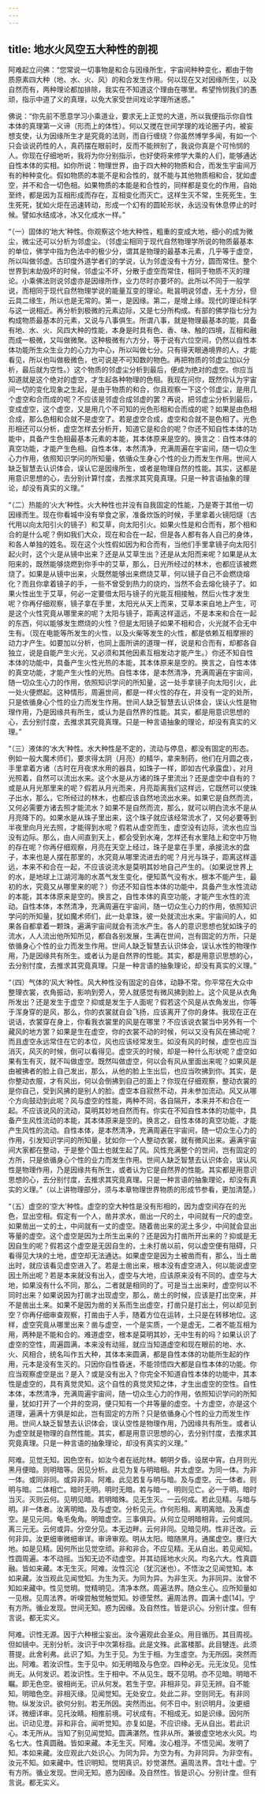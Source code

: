 ```yaml
---
---
---
```

title: 地水火风空五大种性的剖视
---




阿难起立问佛：“您常说一切事物是和合与因缘所生，宇宙间种种变化，都由于物质原素四大种（地、水、火、风）的和合发生作用。何以现在又对因缘所生，以及自然而有，两种理论都加排除，我实在不知道这个理由在哪里。希望怜悯我们的愚顽，指示中道了义的真理，以免大家受世间戏论学理所迷惑。”

佛说：“你先前不愿意学习小乘道业，要求无上正觉的大道，所以我便指示你自性本体的真理第一义谛（形而上的体性）。何以又搅在世间学理的戏论圈子内，被妄想支使，认为因缘所生才是究竟的法则，而自行缠绕？你虽然博学多闻，有如一个只会谈说药性的人，真药摆在眼前时，反而不能辨别了，我说你真是个可怜悯的人。你现在仔细地听，我将为你分别指示，也好使将来修学大乘的人们，能够通达自性本体的实相。如你所说：物理世界，由于四大种的物质和合，而发生宇宙间万有的种种变化。假如物质的本能不是和合性的，就不能与其他物质相和合，犹如虚空，并不和合一切色相。如果物质的本能是和合性的，同样都是变化的作用，自始至终，都是因为互相形成而存在，互相变化而灭亡。这样生灭不常，生死死生，生生死死，犹如火炬在迅速转动，形成一个幻有的圆轮形状，永远没有休息停止的时候。譬如水结成冰，冰又化成水一样。”

“（一）固体的‘地大’种性。你观察这个地大种性，粗重的变成大地，细小的成为微尘，微尘还可以分析为邻虚尘。（邻虚尘相同于现代自然物理学所说的物质最基本的单位，佛学中指为色法中的极少分，谓其是物理的最基本元素，几乎等于虚空，所以叫做邻虚。古印度外道学者们的学说，认为邻虚没有十方分，圆而常住。整个世界到末劫毁坏的时候，邻虚尘不坏，分散于虚空而常住，相同于物质不灭的理论。小乘佛法则说邻虚亦是因缘所作，业力尽时亦要坏的。此所以不同于一般学说，而相同于现代自然物理学说的能量互变的理论。毗昙明说邻虚，无十方分，但云具二缘生，所以也是无常的。第一，是因缘。第二，是增上缘。现代的理论科学与这一说相近。再分析到极微的元素边际，又是七分所构成。有部的佛学指七分为构成物质最基本的元素，又说与八事俱生。所谓八事，就是物理最基本的能，具备有地、水、火、风四大种的性能，本身是时具有色、香、味、触的四境，互相和融而成一极微，又叫做微聚。这种极微有六方分，等于说有六位空间，仍然以自性本体功能所生众生业力的心力为中心，所以叫做七分。只有得天眼通境界的人，才能看见，所以也叫做极微色，也可说是不可知数的物色。再把物质的邻虚尘加以分析，最后就为空性。）这个物质的邻虚尘分析到最后，便成为绝对的虚空。你应当知道就是这个绝对的虚空，才生起各种物理的色相。我现在问你，既然你认为宇宙间一切的变化现象之生起，是由于物质的和合，你且观察一下这个邻虚尘，是用几个虚空和合而成的呢？不应该是邻虚合成邻虚的罢？再说，把邻虚尘分析到最后，变成虚空，这个虚空，又是用几个不可知的光色形相和合而成的呢？如果是由色相合成，那么色相和合就不是虚空了。若是虚空合成，虚空和合就不是色相了。光色形相还可以分析，虚空怎样去分析开，知道它是和合的呢？你还不知自性本体的功能中，具备产生色相最基本元素的本能，其本体原来是空的。换言之：自性本体的真空功能，才能产生色相。自性本体，本然清净，充满周遍在宇宙间，随一切众生心力作用，依照知识学问的所知量，依循众生身心个性的业力而发生作用。世间人缺乏智慧去认识体会，误认它是因缘所生，或者是物理自然的性能。其实，这都是用意识思想的心，去分别计算忖度，去推求其究竟真理。只是一种言语抽象的理论，却没有真实的义理。”

“（二）热能的‘火大’种性。火大种性也并没有自我固定的性能，乃是寄于其他一切因缘而生。现在你看城中没有举食之家，准备炊饭的时候，手里拿着火镜阳燧（古代用以向太阳引火的镜子）和艾草，向太阳引火。如果火性是和合而有，那个相和合的是什么呢？例如我们大众，现在和合在一起，但是各人都有各人自己的身体，和各人单独的姓名。现在这个火性假如因为和合而有，当他们手里拿镜子向太阳引起火时，这个火是从镜中出来？还是从艾草生出？还是从太阳而来呢？如果是从太阳来的，既然能够烧燃到你手中的艾草，那么，日光所经过的林木，也都应该被燃烧了。如果是从镜中出来，火既然能够出来燃烧艾草，何以镜子自己不会燃烧熔化？而且你拿着镜子的手，一些不曾受到热力的烧灼，当然不会去熔化镜子了。如果火性出生于艾草，何必一定要借太阳与镜子的光能互相接触，然后火性才发生呢？你再仔细观察，镜子拿在手里，太阳光从天上而来，艾草本来自地上产生，可是这个火性究竟从哪里来的呢？太阳与镜子，距离这样遥远，不是本来和合在一起的东西，何以能够发生燃烧的火性？但是太阳镜子如果不相和合，火光就不会无中生有。（现在电能等所发生的火性，以及火柴等发生的火性，都是依赖互相摩擦的动力才产生。如要加以分析，也同上面所讲的道理一样，说是和合而有，却都各自独立，说是自能产生火光，又必须和其他因素互相发动才能产生。）你还不知自性本体的功能中，具备产生火性光热的本能，其本体原来是空的。换言之，自性本体的真空功能，才能产生火性的光热。自性本体，是本然清净，充满周遍在宇宙间，随一切众生心力的作用，依照知识学问的所知量，这一处手拿镜子向太阳引火，此一处火便燃起。这种情形，周遍世间，都是一样火性的存在，并没有一定的处所，只是依循身心个性的业力而发生作用。世间人缺乏智慧去认识体会，误认火性是物理作用，乃是因缘共有所生，或认为是自然界的性能。其实，都是用意识思想的心，去分别忖度，去推求其究竟真理。只是一种言语抽象的理论，却没有真实的义理。”

“（三）液体的‘水大’种性。水大种性是不定的，流动与停息，都没有固定的形态。例如一般大魔术师们，要求得太阴（月亮）的精华，拿来制药，他们在月圆之夜，手里拿着方诸（古时在月夜求水用的器具，如珠子一样，即如古代承露盘），对月光照着，自然可以流出水来。这个水是从方诸的珠子里流出？还是虚空中自有的？或是从月光那里来的呢？假若从月光而来，月亮距离我们这样远，它既然可以使珠子出水，那么，它所经过的林木，也都应该自然地流出水来。如果它是自然而流，又何必需要方诸去照才能流水？如果不是自然而流，那么，就可以明白流水不是从月亮降下的。如果水是从珠子里出来，这个珠子就应该经常流水了，又何必要等到半夜里向月光去照，才能得到水呢？假若从虚空而生，虚空没有边际，流水也应当没有边际。那么，由人间直到天上，都会受到水淹，怎样还有水里陆上和空中万物的存在呢？你再仔细观察，月亮在天空上经过，珠子是拿在手里，承接流水的盘子，本来也是人摆在那里的，水究竟从哪里流进去的呢？月光与珠子，距离这样遥远，本来不和合在一起，不应该说流水是莫明其妙地自己产生的。（如果说世界上的水，是地球上江湖河海的水蒸气发生变化，便知蒸气没有水，根本不能产生，最初的水，究竟又从哪里来的呢？）你还不知自性本体的功能中，具备产生水性流动的本能，其本体原来是空的。换言之，自性本体的真空功能，才能产生水性的流动。自性本体，本然清净，充满周遍在宇宙间，随一切众生心力的作用，依照知识学问的所知量，犹如魔术师们，此一处拿珠，彼一处就流出水来。宇宙间的人，如果各自都拿着一颗珠，遍满宇宙间就会有流水产生。各人的意识思想也犹如珠子的流水，人人流出他所知所见，都自各别发展，生满在世间，岂有固定的方所，只是依循身心个性的业力而发生作用。世间人缺乏智慧去认识体会，误认水性的物理作用，乃是因缘共有所生。或者认为是自然界的性能。其实，都是用意识思想的心，去分别忖度，去推求其究竟真理。只是一种言语的抽象理论，却没有真实的义理。”

“（四）气体的‘风大’种性。风大种性没有固定的自体，动静不常。你平常在大众中整理衣裳，衣角振动，影响到旁人，旁人就感觉有微风拂到脸上。这个风是从衣角所发出？还是发生于虚空？抑或是发生于人面呢？假若这个风是从衣角发出，你等于浑身穿的是风，那么，你的衣裳就自会飞扬，应该离开了你的身体。我现在正在说话，衣裳穿在身上，你看我衣裳里的风是在哪里？不应该说衣裳当中另外有一个藏风的地方罢？如果是生在虚空，你的衣裳不动的时候，何以又没有风在拂动呢？而且虚空永远常住在它的本位，风也应该经常发生。如没有风的时候，虚空也应当消灭，风灭的时候，倒可以看得见。虚空灭的时候，却是一种什么形状呢？虚空如果有生有灭，就不叫做虚空。既然叫做虚空，何以会有风从里面出来呢？如果风是由被拂者的脸上自己发出，那么，从他的脸上生出后，也应当吹拂到你。其实，是你整动衣服，才有风出，何以会倒拂到自己的面上？你现在仔细观察，整动衣裳的是你自己，受到风拂的是别人的脸。虚空本自寂然不动，并未参加流动。风又从哪个方向鼓动到此呢？风与虚空的性能，两种不同，各自隔开，本来并不和合在一起。不应该说风的流动，莫明其妙地自然而有。你实在不知自性本体的功能中，具备产生风性流动的本能，其本体原来是空的。换言之，自性本体的真空功能，才能产生风性的流动。自性本体，是本然清净，充满周遍在宇宙间，随一切众生心力的作用，引发知识学问的所知量，犹如你一个人整动衣裳，就有微风出来。遍满宇宙间大家都在整动，于是整个国土也就生起了风。风性充满整个的世间，岂有固定的方所，只是依循身心个性的业力而发生作用。世间人缺乏智慧去认识体会，误认风性是物理作用，乃是因缘共有所生，或者认为它是自然界的性能。其实都是用意识思想的心，去分别忖度，去推求其究竟真理。只是一种言语的抽象理论，却没有真实的义理。”（以上讲物理部分，须与本章物理世界物质的形成节参看，更加清楚。）

“（五）虚空的‘空大’种性。虚空的空大种性是没有形相的，因为虚空间存在的光色，显出空相。假定有一个人，凿井求水，凿出一尺的土，中间就有一尺的虚空。如果凿出一丈的土，中间就有一丈的虚空。随着凿出来的泥土多少，中间就会显出等量的虚空。这个虚空是因为土所生出来的？还是因为打凿所开出来的？抑或是无因自生的呢？假若这个虚空是无因自生的，土未打凿以前，何以虚空便有阻碍，只看得见大块的土地，虚空却无法通达。如果虚空是因为土被凿而有，那么，当土凿出时，就应该看见虚空进入了。若是土凿出来，根本没有虚空进入，何以能说虚空因土所出呢？若是本来就没有出入，虚空与大地，应该原来没有不同的。虚空与大地，如果没有什么不同，那么，二者就是相同的了。可是当土出来时，虚空何以不同时出来？如果说因为打凿才出现虚空，那么，凿土的时候，应该是打出空来，并不是凿出土来。如果不是因为凿的关系而生出虚空，打凿只是打出土，何以却见到空？你再仔细审查观察，打凿由于人手，随着方位在运转，土只是在转移地位。这样，虚空究竟从哪里出来？凿与虚空，一个是实质，一个是虚无，二者不能互相为用，两种是不能和合的。难道虚空，根本是莫明其妙，无中生有的吗？如果认识了虚空的空性，周遍圆满，本来没有动摇，就应当知道虚空和现在眼前的地、水、火、风相合，统名叫作五大种，其体本来圆满，都是自性本体的功能所生起的作用，元本是没有生灭的。只因你自性昏迷，不能领悟四大都是自性本体的功能。你应当观察虚空是出？是入？或是没有出入？你完全不知道自性本体的功能中，其本性是虚空的，具有真觉灵知。这个自性的真觉灵知之体，才生出虚空的空性。自性本体，本然清净，充满周遍宇宙间，随一切众生心力的作用，依照知识学问的所知量，犹如打开了一个井的空洞，便只知有一个井等量的虚空。十方虚空，亦是这个道理，遍满十方俱是如此，岂有固定的方所？只是依循身心个性的业力而发生作用。世间人缺乏智慧去认识体会，误认空性是物理作用，乃因缘共有所生。或者认为虚空就是物理的自然性能。其实，都是用意识思想的心，去分别忖度，去推求其究竟真理。只是一种言语的抽象理论，却没有真实的义理。”

阿难。见觉无知。因色空有。如汝今者在祇陀林。朝明夕昏。设居中宵。白月则光黑月便暗。则明暗等。因见分析。此见为复与明暗相。并太虚空。为同一体。为非一体。或同非同。或异非异。阿难。此见若复与明与暗。及与虚空。元一体者。则明与暗。二体相亡。暗时无明。明时无暗。若与暗一。明则见亡。必一于明。暗时当灭。灭则云何。见明见暗。若明暗殊。见无生灭。一云何成。若此见精。与暗与明。非一体者。汝离明暗。及与虚空。分析见元。作何形相。离明离暗。及离虚空。是见元同。龟毛兔角。明暗虚空。三事俱异。从何立见明暗相背。云何或同。离三元无。云何或异。分空分见。本无边畔。云何非同。见暗见明。性非迁改。云何非异。汝更细审微细审详。审谛审观。明从太阳。暗随黑月。通属虚空。壅归大地。如是见精。因何所出见觉空顽。非和非合。不应见精。无从自出。若见闻知。性圆周遍。本不动摇。当知无边不动虚空。并其动摇地水火风。均名六大。性真圆融。皆如来藏。本无生灭。阿难。汝性沉沦（犹沉迷也）。不悟汝之见闻觉知。本如来藏。汝当观此见闻觉知。为生为灭。为同为异。为非生灭。为非同异。汝曾不知如来藏中。性见觉明。觉精明见。清净本然。周遍法界。随众生心。应所知量如一见根。见周法界。听嗅尝触觉触觉知。妙德莹然。遍周法界。圆满十虚[14]。宁有方所。循业发现。世间无知。惑为因缘。及自然性。皆是识心。分别计度。但有言说。都无实义。

阿难。识性无源。因于六种根尘妄出。汝今遍观此会圣众。用目循历。其目周视。但如镜中。无别分析。汝识于中次第标指。此是文殊。此富楼那。此目犍连。此须菩提。此舍利弗。此识了知。为生于见。为生于相。为生虚空。为无所因。突然而出。阿难。若汝识性。生于见中。如无明暗及与色空。四种必无。元无汝见。见性尚无。从何发识。若汝识性。生于相中。不从见生。既不见明。亦不见暗。明暗不瞩。即无色空。彼相尚无。识从何发。若生于空。非相非见。非见无辨。自不能知。明暗色空。非相灭缘。见闻觉知。无处安立。处此二非。空则同无。有非同物。纵发汝识。欲何分别。若无所因。突然而出。何不日中。别识明月。汝更细详。微细详审。见托汝睛。相推前境。可状成有。不相成无。如是识缘。因何所出。识动见澄。非和非合。闻听觉知。亦复如是。不应识缘。无从自出。若此识心。本无所从。当知了别见闻觉知。圆满湛然。性非从所。兼彼虚空地水火风。均名七大。性真圆融。皆如来藏。本无生灭。阿难。汝心粗浮。不悟见闻。发明了知。本如来藏。汝应观此六处识心。为同为异。为空为有。为非同异。为非空有。汝元不知。如来藏中。性识明知。觉明真识。妙觉湛然。遍周法界。含吐十虚。宁有方所。循业发现。世间无知。惑为因缘。及自然性。皆是识心。分别计度。但有言说。都无实义。